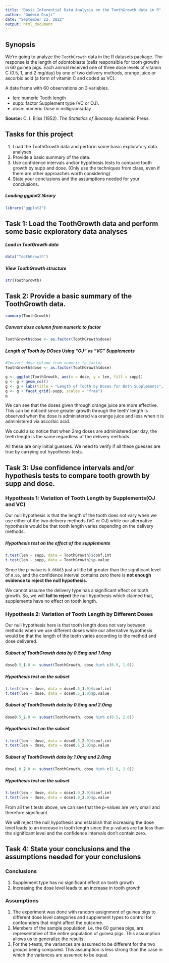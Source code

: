 ```yaml
---
title: "Basic Inferential Data Analysis on the ToothGrowth data in R"
author: "Godwin Osuji"
date: "September 22, 2022"
output: html_document
---
```


## Synopsis
We're going to analyze the `ToothGrowth` data in the R datasets package.
The response is the length of odontoblasts (cells responsible for tooth growth) in 60 guinea pigs. Each animal received one of three dose levels of vitamin C (0.5, 1, and 2 mg/day) by one of two delivery methods, orange juice or ascorbic acid (a form of vitamin C and coded as VC).

A data frame with 60 observations on 3 variables.

* len:	numeric	Tooth length
* supp:	factor	Supplement type (VC or OJ).
* dose:	numeric	Dose in milligrams/day

**Source:** C. I. Bliss (1952). *The Statistics of Bioassay* Academic Press. 

## Tasks for this project
1. Load the ToothGrowth data and perform some basic exploratory data analyses
2. Provide a basic summary of the data.
3. Use confidence intervals and/or hypothesis tests to compare tooth growth by supp and dose. (Only use the techniques from class, even if there are other approaches worth considering)
4. State your conclusions and the assumptions needed for your conclusions.

##### Loading ggplot2 library
```r
library("ggplot2")
```

## Task 1: Load the ToothGrowth data and perform some basic exploratory data analyses

##### Load in TootGrowth data
```r
data("ToothGrowth")
```

##### View ToothGrowth structure
```r
str(ToothGrowth)
```

## Task 2: Provide a basic summary of the ToothGrowth data.
```r
summary(ToothGrowth)
```

##### Convert dose column from numeric to factor
```r
ToothGrowth$dose <- as.factor(ToothGrowth$dose)
```


##### Length of Tooth by DOses Using "OJ" vs "VC" Supplements
```r
#Convert dose column from numeric to factor
ToothGrowth$dose <- as.factor(ToothGrowth$dose)

g <- ggplot(ToothGrowth, aes(x = dose, y = len, fill = supp)) 
g <- g + geom_col() 
g <- g + labs(title = "Length of Tooth by Doses for Both Supplements", x = "Doses", y = "Tooth Length", fill="Supplements" ) 
g <- g + facet_grid(~supp, scales = "free")
g
```

We can see that the doses given through orange juice are more effective. This can be noticed since greater growth through the teeth' length is observed when the dose is administered via orange juice and less when it is administered via ascorbic acid. 

We could also notice that when 2mg doses are administered per day, the teeth length is the same regardless of the delivery methods.

All these are only initial guesses. We need to verify if all these guesses are true by carrying out hypothesis tests.


## Task 3: Use confidence intervals and/or hypothesis tests to compare tooth growth by supp and dose. 
### Hypothesis 1: Variation of Tooth Length by Supplements(OJ and VC)
Our null hypothesis is that the length of the tooth does not vary when we use either of the two delivery methods (VC or OJ) while our alternative hypothesis would be that tooth length varies depending on the delivery methods.

##### Hypothesis test on the effect of the supplements
```r
t.test(len ~ supp, data = ToothGrowth)$conf.int
t.test(len ~ supp, data = ToothGrowth)$p.value
```

Since the p-value is `0.06063` just a little bit greater than the significant level of `0.05`, and the confidence interval contains zero there is **not enough evidence to reject the null hypothesis.**

We cannot assume the delivery type has a significant effect on tooth growth.
So, we will **fail to reject** the null hypothesis which claimed that, supplements have no effect on tooth length.

### Hypothesis 2: Variation of Tooth Length by Different Doses
Our null hypothesis here is that tooth length does not vary between methods when we use different doses while our alternative hypothesis would be that the length of the teeth varies according to the method and dose delivered.

##### Subset of ToothGrowth data by 0.5mg and 1.0mg
```r
dose0.5_1.0 <- subset(ToothGrowth, dose %in% c(0.5, 1.0))
```
##### Hypothesis test on the subset
```r
t.test(len ~ dose, data = dose0.5_1.0)$conf.int
t.test(len ~ dose, data = dose0.5_1.0)$p.value
```
##### Subset of ToothGrowth data by 0.5mg and 2.0mg
```r
dose0.5_2.0 <- subset(ToothGrowth, dose %in% c(0.5, 2.0))
```
##### Hypothesis test on the subset
```r
t.test(len ~ dose, data = dose0.5_2.0)$conf.int
t.test(len ~ dose, data = dose0.5_2.0)$p.value
```

##### Subset of ToothGrowth data by 1.0mg and 2.0mg
```r
dose1.0_2.0 <- subset(ToothGrowth, dose %in% c(1.0, 2.0))
```
##### Hypothesis test on the subset
```r
t.test(len ~ dose, data = dose1.0_2.0)$conf.int
t.test(len ~ dose, data = dose1.0_2.0)$p.value
```

From all the t.tests above, we can see that the p-values are very small and therefore significant. 

We will reject the null hypothesis and establish that increasing the dose level leads to an increase in tooth length since the p-values are far less than the significant level and the confidence intervals don't contain zero.

## Task 4: State your conclusions and the assumptions needed for your conclusions

### Conclusions
1. Supplement type has no significant effect on tooth growth
2. Increasing the dose level leads to an increase in tooth growth

### Assumptions
1. The experiment was done with random assignment of guinea pigs to different dose level categories and supplement types to control for confounders that might affect the outcome.
2. Members of the sample population, i.e. the 60 guinea pigs, are representative of the entire population of guinea pigs. This assumption allows us to generalize the results.
3. For the t-tests, the variances are assumed to be different for the two groups being compared. This assumption is less strong than the case in which the variances are assumed to be equal.

